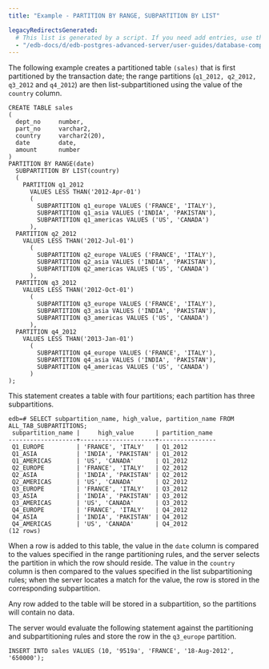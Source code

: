 ```yaml
---
title: "Example - PARTITION BY RANGE, SUBPARTITION BY LIST"

legacyRedirectsGenerated:
  # This list is generated by a script. If you need add entries, use the `legacyRedirects` key.
  - "/edb-docs/d/edb-postgres-advanced-server/user-guides/database-compatibility-table-partitioning-guide/13/example_partition_by_range_subpartition_by_list.html"
---
```


<div id="example_partition_by_range_subpartition_by_list" class="registered_link"></div>

The following example creates a partitioned table `(sales)` that is first partitioned by the transaction date; the range partitions (`q1_2012, q2_2012, q3_2012` and `q4_2012`) are then list-subpartitioned using the value of the `country` column.

```text
CREATE TABLE sales
(
  dept_no     number,
  part_no     varchar2,
  country     varchar2(20),
  date        date,
  amount      number
)
PARTITION BY RANGE(date)
  SUBPARTITION BY LIST(country)
  (
    PARTITION q1_2012
      VALUES LESS THAN('2012-Apr-01')
      (
        SUBPARTITION q1_europe VALUES ('FRANCE', 'ITALY'),
        SUBPARTITION q1_asia VALUES ('INDIA', 'PAKISTAN'),
        SUBPARTITION q1_americas VALUES ('US', 'CANADA')
      ),
  PARTITION q2_2012
    VALUES LESS THAN('2012-Jul-01')
      (
        SUBPARTITION q2_europe VALUES ('FRANCE', 'ITALY'),
        SUBPARTITION q2_asia VALUES ('INDIA', 'PAKISTAN'),
        SUBPARTITION q2_americas VALUES ('US', 'CANADA')
      ),
  PARTITION q3_2012
    VALUES LESS THAN('2012-Oct-01')
      (
        SUBPARTITION q3_europe VALUES ('FRANCE', 'ITALY'),
        SUBPARTITION q3_asia VALUES ('INDIA', 'PAKISTAN'),
        SUBPARTITION q3_americas VALUES ('US', 'CANADA')
      ),
  PARTITION q4_2012
    VALUES LESS THAN('2013-Jan-01')
      (
        SUBPARTITION q4_europe VALUES ('FRANCE', 'ITALY'),
        SUBPARTITION q4_asia VALUES ('INDIA', 'PAKISTAN'),
        SUBPARTITION q4_americas VALUES ('US', 'CANADA')
      )
);
```

This statement creates a table with four partitions; each partition has three subpartitions.

```text
edb=# SELECT subpartition_name, high_value, partition_name FROM
ALL_TAB_SUBPARTITIONS;
 subpartition_name |     high_value      | partition_name
-------------------+---------------------+----------------
 Q1_EUROPE         | 'FRANCE', 'ITALY'   | Q1_2012
 Q1_ASIA           | 'INDIA', 'PAKISTAN' | Q1_2012
 Q1_AMERICAS       | 'US', 'CANADA'      | Q1_2012
 Q2_EUROPE         | 'FRANCE', 'ITALY'   | Q2_2012
 Q2_ASIA           | 'INDIA', 'PAKISTAN' | Q2_2012
 Q2_AMERICAS       | 'US', 'CANADA'      | Q2_2012
 Q3_EUROPE         | 'FRANCE', 'ITALY'   | Q3_2012
 Q3_ASIA           | 'INDIA', 'PAKISTAN' | Q3_2012
 Q3_AMERICAS       | 'US', 'CANADA'      | Q3_2012
 Q4_EUROPE         | 'FRANCE', 'ITALY'   | Q4_2012
 Q4_ASIA           | 'INDIA', 'PAKISTAN' | Q4_2012
 Q4_AMERICAS       | 'US', 'CANADA'      | Q4_2012
(12 rows)
```

When a row is added to this table, the value in the `date` column is compared to the values specified in the range partitioning rules, and the server selects the partition in which the row should reside. The value in the `country` column is then compared to the values specified in the list subpartitioning rules; when the server locates a match for the value, the row is stored in the corresponding subpartition.

Any row added to the table will be stored in a subpartition, so the partitions will contain no data.

The server would evaluate the following statement against the partitioning and subpartitioning rules and store the row in the `q3_europe` partition.

`INSERT INTO sales VALUES (10, '9519a', 'FRANCE', '18-Aug-2012', '650000');`
